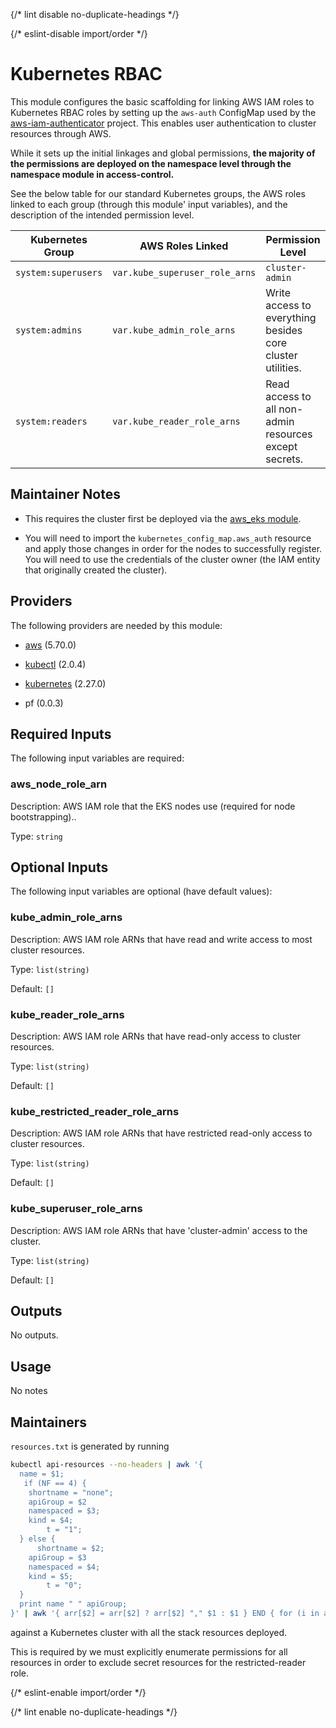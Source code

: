 
{/* lint disable no-duplicate-headings */}

{/* eslint-disable import/order */}

<ModuleHeader name="kube_rbac" sourceHref="https://github.com/Panfactum/stack/tree/__PANFACTUM_VERSION_MAIN__/packages/infrastructure/kube_rbac" status="stable" type="direct" />

# Kubernetes RBAC

This module configures the basic scaffolding for linking AWS IAM roles to Kubernetes RBAC roles by setting up
the `aws-auth` ConfigMap used by the [aws-iam-authenticator](https://github.com/kubernetes-sigs/aws-iam-authenticator)
project. This enables user authentication to cluster resources through AWS.

While it sets up the initial linkages and global permissions, **the majority of the permissions are deployed on the
namespace level through the namespace module in access-control.**

See the below table for our standard Kubernetes groups, the AWS roles linked to each group (through this module'
input variables), and the description of the intended permission level.

| Kubernetes Group    | AWS Roles Linked               | Permission Level                                           |
| ------------------- | ------------------------------ | ---------------------------------------------------------- |
| `system:superusers` | `var.kube_superuser_role_arns` | `cluster-admin`                                            |
| `system:admins`     | `var.kube_admin_role_arns`     | Write access to everything besides core cluster utilities. |
| `system:readers`    | `var.kube_reader_role_arns`    | Read access to all non-admin resources except secrets.     |

## Maintainer Notes

* This requires the cluster first be deployed via the [aws\_eks module](/docs/main/reference/infrastructure-modules/aws/aws_eks).

* You will need to import the `kubernetes_config_map.aws_auth` resource and apply those changes in order for the nodes
  to successfully register. You will need to use the credentials of the cluster owner (the IAM entity that originally created the cluster).

## Providers

The following providers are needed by this module:

* [aws](https://registry.terraform.io/providers/hashicorp/aws/5.70.0/docs) (5.70.0)

* [kubectl](https://registry.terraform.io/providers/alekc/kubectl/2.0.4/docs) (2.0.4)

* [kubernetes](https://registry.terraform.io/providers/hashicorp/kubernetes/2.27.0/docs) (2.27.0)

* pf (0.0.3)

## Required Inputs

The following input variables are required:

### aws\_node\_role\_arn

Description: AWS IAM role that the EKS nodes use (required for node bootstrapping)..

Type: `string`

## Optional Inputs

The following input variables are optional (have default values):

### kube\_admin\_role\_arns

Description: AWS IAM role ARNs that have read and write access to most cluster resources.

Type: `list(string)`

Default: `[]`

### kube\_reader\_role\_arns

Description: AWS IAM role ARNs that have read-only access to cluster resources.

Type: `list(string)`

Default: `[]`

### kube\_restricted\_reader\_role\_arns

Description: AWS IAM role ARNs that have restricted read-only access to cluster resources.

Type: `list(string)`

Default: `[]`

### kube\_superuser\_role\_arns

Description: AWS IAM role ARNs that have 'cluster-admin' access to the cluster.

Type: `list(string)`

Default: `[]`

## Outputs

No outputs.

## Usage

No notes

## Maintainers

`resources.txt` is generated by running

```bash
kubectl api-resources --no-headers | awk '{
  name = $1;
   if (NF == 4) {
    shortname = "none";
    apiGroup = $2
    namespaced = $3;
    kind = $4;
        t = "1";
  } else {
      shortname = $2;
    apiGroup = $3
    namespaced = $4;
    kind = $5;
        t = "0";
  }
  print name " " apiGroup;
}' | awk '{ arr[$2] = arr[$2] ? arr[$2] "," $1 : $1 } END { for (i in arr) print arr[i], i }'

```

against a Kubernetes cluster with all the stack resources deployed.

This is required by we must explicitly enumerate permissions for all resources in order to exclude secret resources
for the restricted-reader role.

{/* eslint-enable import/order */}

{/* lint enable no-duplicate-headings */}
